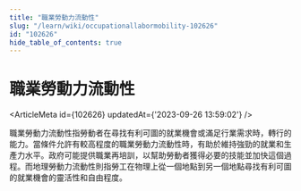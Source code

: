 ```yaml
---
title: "職業勞動力流動性"
slug: "/learn/wiki/occupationallabormobility-102626"
id: "102626"
hide_table_of_contents: true
---
```



# 職業勞動力流動性

<ArticleMeta id={102626} updatedAt={'2023-09-26 13:59:02'} />
<div className='border-solid border-b border-t-0 my-4 border-[var(--ifm-color-gray-300)]' />

職業勞動力流動性指勞動者在尋找有利可圖的就業機會或滿足行業需求時，轉行的能力。當條件允許有較高程度的職業勞動力流動性時，有助於維持強勁的就業和生產力水平。政府可能提供職業再培訓，以幫助勞動者獲得必要的技能並加快這個過程。而地理勞動力流動性則指勞工在物理上從一個地點到另一個地點尋找有利可圖的就業機會的靈活性和自由程度。
